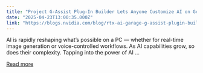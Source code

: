 ```yaml
---
title: "Project G-Assist Plug-In Builder Lets Anyone Customize AI on GeForce RTX AI PCs"
date: "2025-04-23T13:00:35.000Z"
link: "https://blogs.nvidia.com/blog/rtx-ai-garage-g-assist-plugin-builder/"
---
```


AI is rapidly reshaping what’s possible on a PC — whether for real-time image generation or voice-controlled workflows. As AI capabilities grow, so does their complexity. Tapping into the power of AI ...

[Read more](https://blogs.nvidia.com/blog/rtx-ai-garage-g-assist-plugin-builder/)

